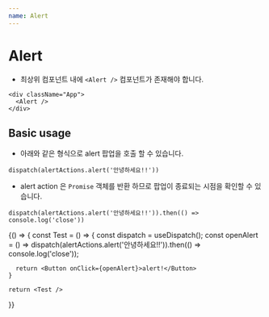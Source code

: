 ```yaml
---
name: Alert
---
```



# Alert

- 최상위 컴포넌트 내에 `<Alert />` 컴포넌트가 존재해야 합니다.
```
<div className="App">
  <Alert />
</div>

```

## Basic usage

- 아래와 같은 형식으로 alert 팝업을 호출 할 수 있습니다.
```
dispatch(alertActions.alert('안녕하세요!!'))
```

- alert action 은 `Promise` 객체를 반환 하므로 팝업이 종료되는 시점을 확인할 수 있습니다.
```
dispatch(alertActions.alert('안녕하세요!!')).then(() => console.log('close'))
```

<Playground>
  {() => {
    const Test = () => {
      const dispatch = useDispatch();
      const openAlert = () => dispatch(alertActions.alert('안녕하세요!!')).then(() => console.log('close'));

      return <Button onClick={openAlert}>alert!</Button>
    }

    return <Test />
  }}
</Playground>
